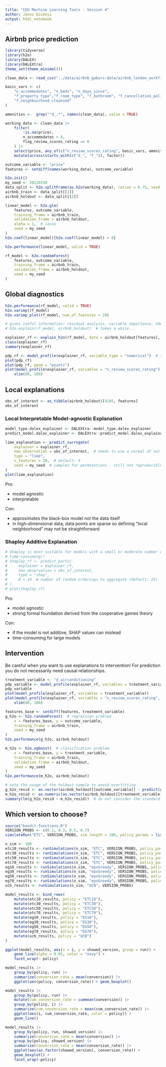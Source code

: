 ```yaml
---
title: "CEU Machine Learning Tools - Session 4"
author: János Divényi
output: html_notebook
---
```


## Airbnb price prediction

```r
library(tidyverse)
library(h2o)
library(DALEX)
library(DALEXtra)
theme_set(theme_minimal())
```

```r
clean_data <- read_csv("../data/airbnb_gabors-data/airbnb_london_workfile_adj_book.csv")

basic_vars <- c(
    "n_accommodates", "n_beds", "n_days_since",
    "f_property_type","f_room_type", "f_bathroom", "f_cancellation_policy", "f_bed_type",
    "f_neighbourhood_cleansed"
)

amenities <-  grep("^d_.*", names(clean_data), value = TRUE)

working_data <- clean_data |>
    filter(
        !is.na(price),
        n_accommodates < 8,
        flag_review_scores_rating == 0
    ) |>
    select(price, any_of(c("n_review_scores_rating", basic_vars, amenities))) |>
    mutate(across(starts_with(c("d_", "f_")), factor))

outcome_variable <- "price"
features <- setdiff(names(working_data), outcome_variable)
```


```r
h2o.init()
my_seed <- 20220330
data_split <- h2o.splitFrame(as.h2o(working_data), ratios = 0.75, seed = my_seed)
airbnb_train <- data_split[[1]]
airbnb_holdout <- data_split[[2]]
```
```r
linear_model <- h2o.glm(
    features, outcome_variable,
    training_frame = airbnb_train,
    validation_frame = airbnb_holdout,
    alpha = 1,  # lasso
    seed = my_seed
)
h2o.coef(linear_model)[h2o.coef(linear_model) > 0]
```


```r
h2o.performance(linear_model, valid = TRUE)
```



```r
rf_model <- h2o.randomForest(
    features, outcome_variable,
    training_frame = airbnb_train,
    validation_frame = airbnb_holdout,
    seed = my_seed
)
```

## Global diagnostics

```r
h2o.performance(rf_model, valid = TRUE)
h2o.varimp(rf_model)
h2o.varimp_plot(rf_model, num_of_features = 20)
```
```r
# gives useful information: residual analysis, variable importance, SHAP Summary, PDP-s -- but hard to customize
# h2o.explain(rf_model, airbnb_holdout)  # takes a while... 
```

```r
explainer_rf <- explain_h2o(rf_model, data = airbnb_holdout[features], y = airbnb_holdout[[outcome_variable]])
class(explainer_rf)
summary(explainer_rf)
```

```r
pdp_rf <- model_profile(explainer_rf, variable_type = "numerical")  # takes a while...
plot(pdp_rf)
plot(pdp_rf, geom = "points")
plot(model_profile(explainer_rf, variables = "n_review_scores_rating")) +
    xlim(80, 100)
```


## Local explanations

```r
obs_of_interest <- as_tibble(airbnb_holdout)[4105, features]
obs_of_interest
```

### Local Interpretable Model-agnostic Explanation

```r
model_type.dalex_explainer <- DALEXtra::model_type.dalex_explainer
predict_model.dalex_explainer <- DALEXtra::predict_model.dalex_explainer

lime_explanation <- predict_surrogate(
    explainer = explainer_rf,
    new_observation = obs_of_interest,  # needs to use a normal df not an H2OFrame!
    type = "lime",
    n_features = 20,  # default: 4
    seed = my_seed  # samples for permutations - still not reproducible :(
)
plot(lime_explanation)
```
Pro:

- model agnostic
- interpretable

Con:

- approximates the black-box model not the data itself
- in high-dimensional data, data points are sparse so defining "local neighborhood" may not be straightforward

### Shapley Additive Explanation

```r
# Shapley is most suitable for models with a small or moderate number of explanatory variables
# time-consuming!!
# shapley_rf <- predict_parts(
#     explainer = explainer_rf,
#     new_observation = obs_of_interest,
#     type = "shap",
#     B = 10  # number of random orderings to aggregate (default: 25)
# )
# plot(shapley_rf)
```

Pro:

- model agnostic
- strong formal foundation derived from the cooperative games theory

Con:

- if the model is not additive, SHAP values can mislead
- time-consuming for large models

## Intervention

Be careful when you want to use explanations to intervention! For prediction you do not necessarily need causal relationships.

```r
treatment_variable <- "d_airconditioning"
pdp_variable <- model_profile(explainer_rf, variables = treatment_variable)
pdp_variable
plot(model_profile(explainer_rf, variables = treatment_variable))
plot(model_profile(explainer_rf, variables = "n_review_scores_rating", groups = treatment_variable)) +
    xlim(80, 100)
```

```r
features_base <- setdiff(features, treatment_variable)
g_h2o <- h2o.randomForest(  # regression problem
    x = features_base, y = outcome_variable,
    training_frame = airbnb_train,
    seed = my_seed
)
h2o.performance(g_h2o, airbnb_holdout)

m_h2o <- h2o.xgboost(  # classification problem
    x = features_base, y = treatment_variable,
    training_frame = airbnb_train,
    validation_frame = airbnb_holdout,
    seed = my_seed
)
h2o.performance(m_h2o, airbnb_holdout)

# note the usage of the holdout sample to avoid overfitting
g_h2o_resid <- as.vector(airbnb_holdout[[outcome_variable]] - predict(g_h2o, airbnb_holdout))
m_h2o_resid <- as.numeric(as.vector(airbnb_holdout[[treatment_variable]])) - as.vector(predict(m_h2o, airbnb_holdout)$p1)
summary(lm(g_h2o_resid ~ m_h2o_resid))  # do not consider the standard errors as lm() does not know it uses estimated values instead of true observations (the DoubleML package is able to calculate standard errors)
```


## Which version to choose?

```r
source("bandit-functions.R")
VERSION_PROBS <- c(0.1, 0.3, 0.5, 0.7)
simulateRun("ETC", VERSION_PROBS, sim_length = 100, policy_params = list(explore_until = 20))
```

```r
n_sim <- 100
etc10_results <- runSimulations(n_sim, "ETC", VERSION_PROBS, policy_params = list(explore_until = 10))
etc30_results <- runSimulations(n_sim, "ETC", VERSION_PROBS, policy_params = list(explore_until = 30))
etc50_results <- runSimulations(n_sim, "ETC", VERSION_PROBS, policy_params = list(explore_until = 50))
etc70_results <- runSimulations(n_sim, "ETC", VERSION_PROBS, policy_params = list(explore_until = 70))
eg10_results <- runSimulations(n_sim, "epsGreedy", VERSION_PROBS, policy_params = list(epsilon = 0.1))
eg30_results <- runSimulations(n_sim, "epsGreedy", VERSION_PROBS, policy_params = list(epsilon = 0.3))
eg50_results <- runSimulations(n_sim, "epsGreedy", VERSION_PROBS, policy_params = list(epsilon = 0.5))
eg70_results <- runSimulations(n_sim, "epsGreedy", VERSION_PROBS, policy_params = list(epsilon = 0.7))
ucb_results <- runSimulations(n_sim, "UCB", VERSION_PROBS)

model_results <- bind_rows(
    mutate(etc10_results, policy = "ETC10"),
    mutate(etc30_results, policy = "ETC30"),
    mutate(etc50_results, policy = "ETC50"),
    mutate(etc70_results, policy = "ETC70"),
    mutate(eg10_results, policy = "EG10"),
    mutate(eg30_results, policy = "EG30"),
    mutate(eg50_results, policy = "EG50"),
    mutate(eg70_results, policy = "EG70"),
    mutate(ucb_results, policy = "UCB")
)
```

```r
ggplot(model_results, aes(x = i, y = showed_version, group = run)) +
    geom_line(alpha = 0.05, color = "navy") +
    facet_wrap(~ policy)
```

```r
model_results |>
    group_by(policy, run) |>
    summarize(conversion_rate = mean(conversion)) |>
    ggplot(aes(policy, conversion_rate)) + geom_boxplot()
```

```r
model_results |>
    group_by(policy, run) |>
    mutate(cum_conversion_rate = cummean(conversion)) |>
    group_by(policy, i) |>
    summarize(cum_conversion_rate = mean(cum_conversion_rate)) |>
    ggplot(aes(i, cum_conversion_rate, color = policy)) + 
    geom_line()
```

```r
model_results |>
    group_by(policy, run, showed_version) |>
    summarize(conversion_rate = mean(conversion)) |>
    group_by(policy, showed_version) |>
    summarize(conversion_rate = mean(conversion_rate)) |>
    ggplot(aes(as.factor(showed_version), conversion_rate)) + 
    geom_boxplot() +
    facet_wrap(~policy)
```
